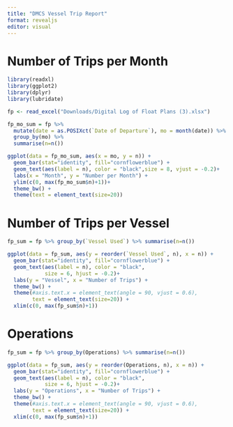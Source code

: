 ```yaml
---
title: "DMCS Vessel Trip Report"
format: revealjs
editor: visual
---
```


# Number of Trips per Month

```r
library(readxl)
library(ggplot2)
library(dplyr)
library(lubridate)

fp <- read_excel("Downloads/Digital Log of Float Plans (3).xlsx")

fp_mo_sum = fp %>% 
  mutate(date = as.POSIXct(`Date of Departure`), mo = month(date)) %>%
  group_by(mo) %>% 
  summarise(n=n())

ggplot(data = fp_mo_sum, aes(x = mo, y = n)) + 
  geom_bar(stat="identity", fill="cornflowerblue") + 
  geom_text(aes(label = n), color = "black",size = 8, vjust = -0.2)+
  labs(x = "Month", y = "Number per Month") + 
  ylim(c(0, max(fp_mo_sum$n)+1))+
  theme_bw() + 
  theme(text = element_text(size=20))
```

# Number of Trips per Vessel

```r
fp_sum = fp %>% group_by(`Vessel Used`) %>% summarise(n=n())

ggplot(data = fp_sum, aes(y = reorder(`Vessel Used`, n), x = n)) + 
  geom_bar(stat="identity", fill="cornflowerblue") + 
  geom_text(aes(label = n), color = "black",
            size = 6, hjust = -0.2)+
  labs(y = "Vessel", x = "Number of Trips") + 
  theme_bw() + 
  theme(#axis.text.x = element_text(angle = 90, vjust = 0.6),
        text = element_text(size=20)) + 
  xlim(c(0, max(fp_sum$n)+1))
```

# Operations

```r
fp_sum = fp %>% group_by(Operations) %>% summarise(n=n())

ggplot(data = fp_sum, aes(y = reorder(Operations, n), x = n)) + 
  geom_bar(stat="identity", fill="cornflowerblue") + 
  geom_text(aes(label = n), color = "black",
            size = 6, hjust = -0.2)+
  labs(y = "Operations", x = "Number of Trips") + 
  theme_bw() + 
  theme(#axis.text.x = element_text(angle = 90, vjust = 0.6),
        text = element_text(size=20)) + 
  xlim(c(0, max(fp_sum$n)+1))
```


